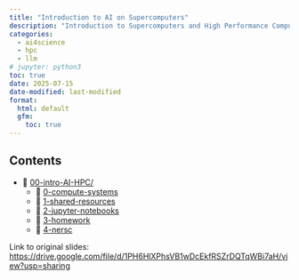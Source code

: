 ```yaml
---
title: "Introduction to AI on Supercomputers"
description: "Introduction to Supercomputers and High Performance Computing (HPC) for AI and Science"
categories:
  - ai4science
  - hpc
  - llm
# jupyter: python3
toc: true
date: 2025-07-15
date-modified: last-modified
format:
  html: default
  gfm:
    toc: true
---
```


## Contents

- 📂 [00-intro-AI-HPC/](./index.qmd)
  - 📄 [0-compute-systems](./0-compute-systems/index.qmd)
  - 📄 [1-shared-resources](./1-shared-resources/index.qmd)
  - 📗 [2-jupyter-notebooks](./2-jupyter-notebooks/index.qmd)
  - 📄 [3-homework](./3-homework/index.qmd)
  - 📄 [4-nersc](./4-nersc/index.qmd)



<!--
- [Sam Foreman](https://samforeman.me), ALCF, [<foremans@anl.gov>](mailto:foremans@anl.gov)
- [Huihuo Zheng](https://www.alcf.anl.gov/about/people/huihuo-zheng), ALCF, [<huihuo.zheng@anl.gov>](mailto:huihuo-zheng@anl.gov)
-->
<!--
Recording for this lecture will be here: https://www.alcf.anl.gov/events/intro-ai-series-intro-artificial-intelligence-supercomputers

1. [Evolution of computing systems](evolution.md)
2. [Parallel computing](00_mpi_pi.ipynb)
3. [AI in a nutshell](01_linear_regression_sgd.ipynb)
-->


Link to original slides:
<https://drive.google.com/file/d/1PH6HlXPhsVB1wDcEkfRSZrDQTqWBi7aH/view?usp=sharing>



